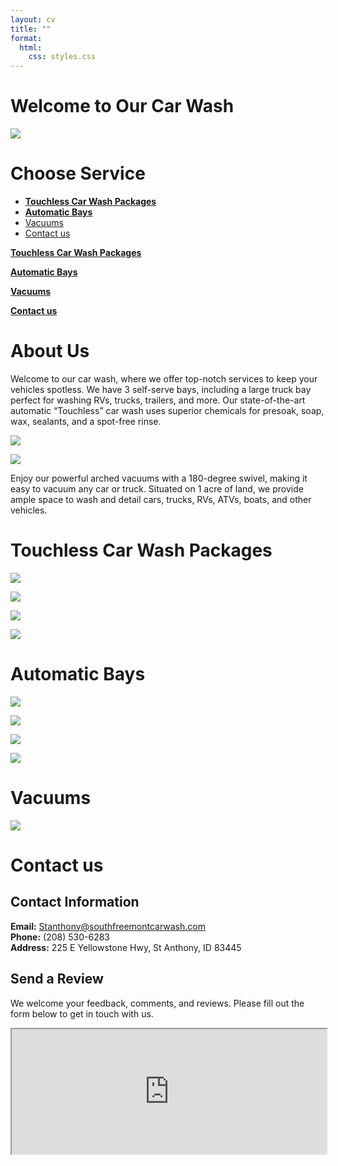 ```yaml
---
layout: cv
title: ""
format:
  html:
    css: styles.css
---
```


<div class="custom-width">






# Welcome to Our Car Wash

![](Images/carwash_logo.png)

# Choose Service

- [__Touchless Car Wash Packages__](#touchless-car-wash-packages)
- [__Automatic Bays__](#automatic-bays)
- [Vacuums](#vacuums)
- [Contact us](#contact-us)



<div class="flex-container">

<div class="flex-item">

[__Touchless Car Wash Packages__](#touchless-car-wash-packages)

</div>

<div class="flex-item">

[__Automatic Bays__](#automatic-bays)

</div>

</div>


<div class="flex-container">

<div class="flex-item">

[__Vacuums__](#vacuums)

</div>

<div class="flex-item">

[__Contact us__](#contact-us)

</div>

</div>



# About Us


<div class="flex-container">

<div class="flex-item">

Welcome to our car wash, where we offer top-notch services to keep your vehicles spotless. We have 3 self-serve bays, including a large truck bay perfect for washing RVs, trucks, trailers, and more. Our state-of-the-art automatic “Touchless” car wash uses superior chemicals for presoak, soap, wax, sealants, and a spot-free rinse.

</div>

<div class="flex-item">

![](Images/frontview_carwash.jpg)

</div>

</div>



<div class="flex-container">

<div class="flex-item">

![](Images/aerial_view.jpg)

</div>

<div class="flex-item">

Enjoy our powerful arched vacuums with a 180-degree swivel, making it easy to vacuum any car or truck. Situated on 1 acre of land, we provide ample space to wash and detail cars, trucks, RVs, ATVs, boats, and other vehicles.


</div>

</div>




# Touchless Car Wash Packages

<!-- This just has picture of each auto wash package, downfall is people with bad data can experience issues with imagines loading -->

<div class="flex-container">

<div class="flex-item">

![](Images/1_automatic-bay_washmenu_$14.jpg)

</div>

<div class="flex-item">

![](Images/1_automatic-bay_washmenu_$10.jpg)

</div>

</div>



<div class="flex-container">

<div class="flex-item">

![](Images/1_automatic-bay_washmenu_$8.jpg)

</div>

<div class="flex-item">

![](Images/1_automatic-bay_washmenu_$6.jpg)


</div>

</div>


# Automatic Bays 



<div class="flex-container">

<div class="flex-item">

![](Images/selfserve_pmt_and_controls.jpg)

</div>

<div class="flex-item">

![](Images/1_selfserve_menu_instructions.jpg)

</div>

</div>


<div class="flex-container">

<div class="flex-item">

![](Images/1_selfserve_3bays.jpg)

</div>

<div class="flex-item">

![](Images/aerial_view.jpg)

</div>

</div>



# Vacuums

![](Images/3vacuums.jpg)

# Contact us

## Contact Information

**Email:** [Stanthony@southfreemontcarwash.com](mailto:Stanthony@southfreemontcarwash.com)  
**Phone:** (208) 530-6283  
**Address:** 225 E Yellowstone Hwy, St Anthony, ID 83445 

## Send a Review

We welcome your feedback, comments, and reviews. Please fill out the form below to get in touch with us.

<!-- Preston from the Coputer science lab showed me https://www.w3schools.com/html/html_iframe.asp which allows to display a html inside my html. I'm using this iframe code to have a google form for user to fill out.  -->

<iframe src="https://docs.google.com/forms/d/e/1FAIpQLSc1cnPPNDYIocGfCCAkfQMrtFsltvzjAfVDDr42mvj371c_DA/viewform?usp=sf_link" height="200" width="100%" title="Iframe Example"></iframe>


</div>


